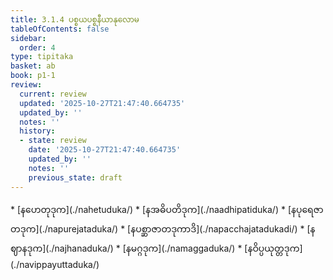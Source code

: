 ```yaml
---
title: 3.1.4 ပစ္စယပစ္စနီယာနုလောမ
tableOfContents: false
sidebar:
  order: 4
type: tipitaka
basket: ab
book: p1-1
review:
  current: review
  updated: '2025-10-27T21:47:40.664735'
  updated_by: ''
  notes: ''
  history:
  - state: review
    date: '2025-10-27T21:47:40.664735'
    updated_by: ''
    notes: ''
    previous_state: draft
---
```



<ReviewStatus review={frontmatter.review} showDetails={true} />

<HypothesisAnnotation frontmatter={frontmatter} />

<DynamicBreadcrumb />



<TableOfContents book="p1-1" section="3.1.4">
* [နဟေတုဒုက](./nahetuduka/)
* [နအဓိပတိဒုက](./naadhipatiduka/)
* [နပုရေဇာတဒုက](./napurejataduka/)
* [နပစ္ဆာဇာတဒုကာဒိ](./napacchajatadukadi/)
* [နဈာနဒုက](./najhanaduka/)
* [နမဂ္ဂဒုက](./namaggaduka/)
* [နဝိပ္ပယုတ္တဒုက](./navippayuttaduka/)
</TableOfContents>